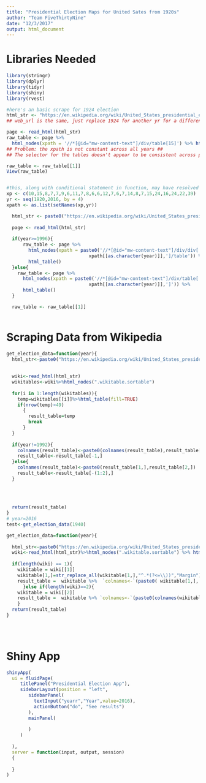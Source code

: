 ```yaml
---
title: "Presidential Election Maps for United Sates from 1920s"
author: "Team FiveThirtyNine"
date: "12/3/2017"
output: html_document
---
```

# Libraries Needed
```r
library(stringr)
library(dplyr)
library(tidyr)
library(shiny)
library(rvest)
```

```r
#here's an basic scrape for 1924 election
html_str <- "https://en.wikipedia.org/wiki/United_States_presidential_election,_1924#Results_by_state"
## web_url is the same, just replace 1924 for another yr for a different election ##

page <- read_html(html_str)
raw_table <- page %>% 
  html_nodes(xpath = '//*[@id="mw-content-text"]/div/table[15]') %>% html_table()
## Problem: the xpath is not constant across all years ##
## The selector for the tables doesn't appear to be consistent across pages either ##

raw_table <- raw_table[[1]]
View(raw_table)


#this, along with conditional statement in function, may have resolved the issue
xp <- c(10,15,8,7,7,9,6,11,7,8,6,6,12,7,6,7,14,8,7,15,24,16,24,22,39)
yr <- seq(1920,2016, by = 4)
xpath <- as.list(setNames(xp,yr))

  html_str <- paste0("https://en.wikipedia.org/wiki/United_States_presidential_election,_",year,"#Results_by_state")
  
  page <- read_html(html_str)
  
  if(year>=1996){
      raw_table <- page %>% 
        html_nodes(xpath = paste0('//*[@id="mw-content-text"]/div/div[',
                              xpath[[as.character(year)]],']/table')) %>% 
        html_table()
  }else{
    raw_table <- page %>% 
      html_nodes(xpath = paste0('//*[@id="mw-content-text"]/div/table[',
                              xpath[[as.character(year)]],']')) %>%
      html_table()
  }

  raw_table <- raw_table[[1]]
 
```

# Scraping Data from Wikipedia
```r
get_election_data=function(year){
  html_str<-paste0("https://en.wikipedia.org/wiki/United_States_presidential_election,_",year,"#Results_by_state")
 
  
  wiki<-read_html(html_str)
  wikitables<-wiki%>%html_nodes(".wikitable.sortable")
  
  for(i in 1:length(wikitables)){
    temp=wikitables[[i]]%>%html_table(fill=TRUE)
    if(nrow(temp)>49)
      {
        result_table=temp
        break
      }
  }
  
  if(year!=1992){
    colnames(result_table)<-paste0(colnames(result_table),result_table[1,])
    result_table<-result_table[-1,]
  }else{
    colnames(result_table)<-paste0(result_table[1,],result_table[2,])
    result_table<-result_table[-(1:2),]
  }
  
 
  
  
  return(result_table)
}
# year=2016
test<-get_election_data(1940)
```

```r
get_election_data=function(year){
  
  html_str<-paste0("https://en.wikipedia.org/wiki/United_States_presidential_election,_",year,"#Results_by_state")
  wiki<-read_html(html_str)%>%html_nodes(".wikitable.sortable") %>% html_table(fill = T)
  
  if(length(wiki) == 1){
    wikitable = wiki[[1]]
    wikitable[1,]=str_replace_all(wikitable[1,],"^.*(?<=\\))","Margin")
    result_table =  wikitable %>%  `colnames<-`(paste0( wikitable[1,], wikitable[2,])) %>%slice(-1:-2) 
      }else if(length(wiki)==2){
    wikitable = wiki[[2]]
    result_table =  wikitable %>% `colnames<-`(paste0(colnames(wikitable),wikitable[1,])) %>% slice(-1)
    }
  return(result_table)
}


 
```


# Shiny App
```r
shinyApp(
  ui = fluidPage(
     titlePanel("Presidential Election App"),
     sidebarLayout(position = "left",
        sidebarPanel(
          textInput("yearr","Year",value=2016),
          actionButton("do", "See results")
        ),
        mainPanel(
          
        )
     )
     
  ),
  server = function(input, output, session) 
  {
    
  }
)
```
